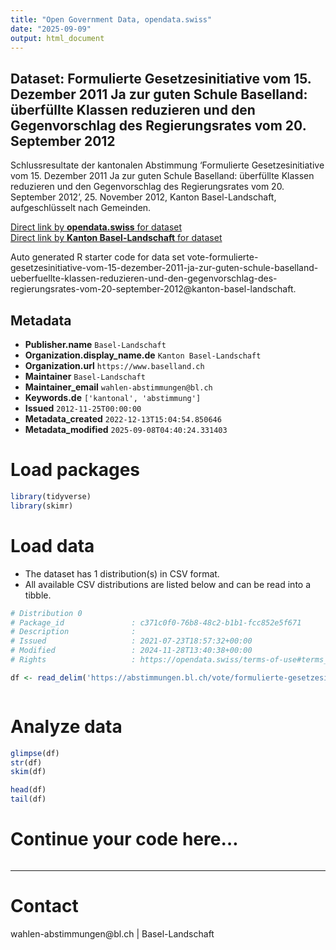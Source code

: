 ```yaml
---
title: "Open Government Data, opendata.swiss"
date: "2025-09-09"
output: html_document
---
```


## Dataset: Formulierte Gesetzesinitiative vom 15. Dezember 2011 Ja zur guten Schule Baselland: überfüllte Klassen reduzieren und den Gegenvorschlag des Regierungsrates vom 20. September 2012

Schlussresultate der kantonalen Abstimmung 'Formulierte Gesetzesinitiative vom 15. Dezember 2011 Ja zur guten Schule Baselland: überfüllte Klassen reduzieren und den Gegenvorschlag des Regierungsrates vom 20. September 2012', 25. November 2012, Kanton Basel-Landschaft, aufgeschlüsselt nach Gemeinden.

[Direct link by **opendata.swiss** for dataset](https://opendata.swiss/de/dataset/formulierte-gesetzesinitiative-vom-15-dezember-2011-ja-zur-guten-schule-baselland-uberfull-2012)<br>
[Direct link by **Kanton Basel-Landschaft** for dataset](https://abstimmungen.bl.ch/vote/formulierte-gesetzesinitiative-vom-15-dezember-2011-ja-zur-guten-schule-baselland-ueberfuellte-klassen-reduzieren-und-den-gegenvorschlag-des-regierungsrates-vom-20-september-2012/data)

Auto generated R starter code for data set vote-formulierte-gesetzesinitiative-vom-15-dezember-2011-ja-zur-guten-schule-baselland-ueberfuellte-klassen-reduzieren-und-den-gegenvorschlag-des-regierungsrates-vom-20-september-2012@kanton-basel-landschaft.

## Metadata

- **Publisher.name** `Basel-Landschaft`
- **Organization.display_name.de** `Kanton Basel-Landschaft`
- **Organization.url** `https://www.baselland.ch`
- **Maintainer** `Basel-Landschaft`
- **Maintainer_email** `wahlen-abstimmungen@bl.ch`
- **Keywords.de** `['kantonal', 'abstimmung']`
- **Issued** `2012-11-25T00:00:00`
- **Metadata_created** `2022-12-13T15:04:54.850646`
- **Metadata_modified** `2025-09-08T04:40:24.331403`


# Load packages

```r

library(tidyverse)
library(skimr)

```

# Load data

-   The dataset has 1 distribution(s) in CSV format.
-   All available CSV distributions are listed below and can be read into a tibble.

```r

# Distribution 0
# Package_id               : c371c0f0-76b8-48c2-b1b1-fcc852e5f671
# Description              : 
# Issued                   : 2021-07-23T18:57:32+00:00
# Modified                 : 2024-11-28T13:40:38+00:00
# Rights                   : https://opendata.swiss/terms-of-use#terms_by

df <- read_delim('https://abstimmungen.bl.ch/vote/formulierte-gesetzesinitiative-vom-15-dezember-2011-ja-zur-guten-schule-baselland-ueberfuellte-klassen-reduzieren-und-den-gegenvorschlag-des-regierungsrates-vom-20-september-2012/data-csv')



```

# Analyze data

```r

glimpse(df)
str(df)
skim(df)

head(df)
tail(df)

```

# Continue your code here...

```r

```

------------------------------------------------------------------------

# Contact

wahlen-abstimmungen@bl.ch | Basel-Landschaft

